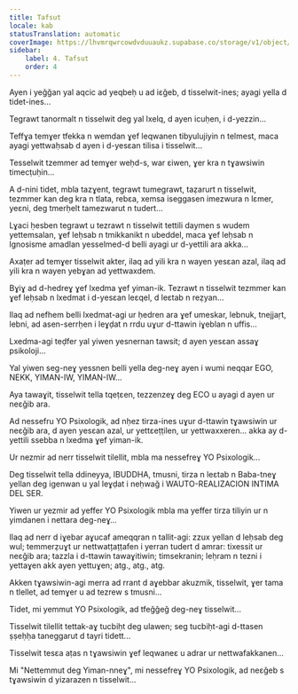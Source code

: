 ```yaml
---
title: Tafsut
locale: kab
statusTranslation: automatic
coverImage: https://lhvmrqwrcowdvduuaukz.supabase.co/storage/v1/object/public/strapi-uploads/small_cover-tratado-de-psicologia-revolucionaria.webp-5e15e1cec4e0ebebcde5d7fc7565d8fd.webp
sidebar:
    label: 4. Tafsut
    order: 4
---
```

Ayen i yeǧǧan yal aqcic ad yeqbeḥ u ad iɛǧeb, d tisselwit-ines; ayagi yella d tidet-ines...

Tegrawt tanormalt n tisselwit deg yal lxelq, d ayen icuḥen, i d-yezzin...

Teffɣa temɣer tfekka n wemdan ɣef leqwanen tibyulujiyin n telmest, maca ayagi yettwaḥsab d ayen i d-yesɛan tilisa i tisselwit...

Tesselwit tzemmer ad temɣer weḥd-s, war ɛiwen, ɣer kra n tɣawsiwin timecṭuḥin...

A d-nini tidet, mbla tazɣent, tegrawt tumegrawt, taẓarurt n tisselwit, tezmmer kan deg kra n tlata, rebɛa, xemsa iseggasen imezwura n lɛmer, yeɛni, deg tmerḥelt tamezwarut n tudert...

Lɣaci ḥesben tegrawt u tezrawt n tisselwit tettili daymen s wudem yettemsalan, ɣef leḥsab n tmikkanikt n ubeddel, maca ɣef leḥsab n lgnosisme amadlan yesselmed-d belli ayagi ur d-yettili ara akka...

Axaṭer ad temɣer tisselwit akter, ilaq ad yili kra n wayen yesɛan azal, ilaq ad yili kra n wayen yebɣan ad yettwaxdem.

Bɣiɣ ad d-hedreɣ ɣef lxedma ɣef yiman-ik. Tezrawt n tisselwit tezmmer kan ɣef leḥsab n lxedmat i d-yesɛan leɛqel, d leɛtab n reẓyan...

Ilaq ad nefhem belli lxedmat-agi ur ḥedren ara ɣef umeskar, lebnuk, tnejjaṛt, lebni, ad asen-serrḥen i leɣḍat n rrdu uɣur d-ttawin iɣeblan n uffis...

Lxedma-agi teḍfer yal yiwen yesnernan tawsit; d ayen yesɛan assaɣ psikoloji...

Yal yiwen seg-neɣ yessnen belli yella deg-neɣ ayen i wumi neqqar EGO, NEKK, YIMAN-IW, YIMAN-IW...

Aya tawaɣit, tisselwit tella tqeṭɛen, tezzenzeɣ deg ECO u ayagi d ayen ur neɛǧib ara.

Ad nessefru YO Psixologik, ad nḥez tirza-ines uɣur d-ttawin tɣawsiwin ur neɛǧib ara, d ayen yesɛan azal, ur yettɛeṭṭilen, ur yettwaxxeren... akka ay d-yettili ssebba n lxedma ɣef yiman-ik.

Ur nezmir ad nerr tisselwit tilellit, mbla ma nessefreɣ YO Psixologik...

Deg tisselwit tella ddineyya, lBUDDHA, tmusni, tirza n leɛtab n Baba-tneɣ yellan deg igenwan u yal leɣḍat i neḥwaǧ i WAUTO-REALIZACION INTIMA DEL SER.

Yiwen ur yezmir ad yeffer YO Psixologik mbla ma yeffer tirza tiliyin ur n yimdanen i nettara deg-neɣ...

Ilaq ad nerr d iɣebar aɣucaf ameqqran n tallit-agi: zzux yellan d leḥsab deg wul; temmerẓuɣt ur nettwatțaṭṭafen i yerran tudert d amrar: tixessit ur neɛǧib ara; tazzla i d-ttawin tawaɣitiwin; timsekranin; leḥram n tezni i yettaɣen akk ayen yettuɣen; atg., atg., atg.

Akken tɣawsiwin-agi merra ad rrant d aɣebbar akuzmik, tisselwit, ɣer tama n tlellet, ad temɣer u ad tezrew s tmusni...

Tidet, mi yemmut YO Psixologik, ad tfeǧǧeǧ deg-neɣ tisselwit...

Tisselwit tilellit tettak-aɣ tucbiḥt deg ulawen; seg tucbiḥt-agi d-ttasen ṣṣeḥḥa taneggarut d tayri tidett...

Tisselwit tesɛa aṭas n tɣawsiwin ɣef leqwaneɛ u adrar ur nettwafakkanen...

Mi "Nettemmut deg Yiman-nneɣ", mi nessefreɣ YO Psixologik, ad neɛǧeb s tɣawsiwin d yizarazen n tisselwit...

